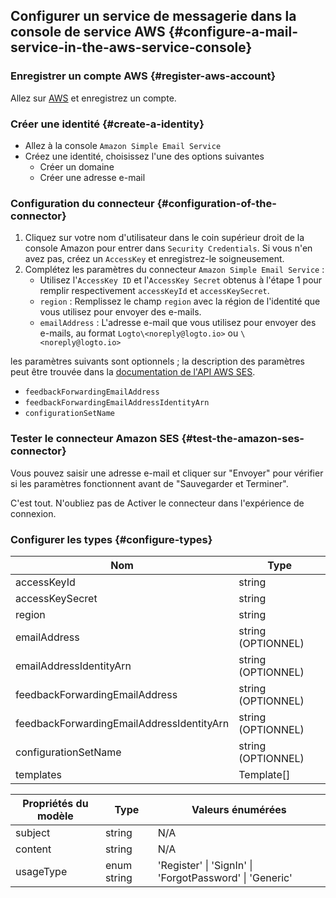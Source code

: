 ## Configurer un service de messagerie dans la console de service AWS \{#configure-a-mail-service-in-the-aws-service-console}

### Enregistrer un compte AWS \{#register-aws-account}

Allez sur [AWS](https://aws.amazon.com/) et enregistrez un compte.

### Créer une identité \{#create-a-identity}

- Allez à la console `Amazon Simple Email Service`
- Créez une identité, choisissez l'une des options suivantes
  - Créer un domaine
  - Créer une adresse e-mail

### Configuration du connecteur \{#configuration-of-the-connector}

1. Cliquez sur votre nom d'utilisateur dans le coin supérieur droit de la console Amazon pour entrer dans `Security Credentials`. Si vous n'en avez pas, créez un `AccessKey` et enregistrez-le soigneusement.
2. Complétez les paramètres du connecteur `Amazon Simple Email Service` :
   - Utilisez l'`AccessKey ID` et l'`AccessKey Secret` obtenus à l'étape 1 pour remplir respectivement `accessKeyId` et `accessKeySecret`.
   - `region` : Remplissez le champ `region` avec la région de l'identité que vous utilisez pour envoyer des e-mails.
   - `emailAddress` : L'adresse e-mail que vous utilisez pour envoyer des e-mails, au format `Logto\<noreply@logto.io>` ou `\<noreply@logto.io>`

les paramètres suivants sont optionnels ; la description des paramètres peut être trouvée dans la [documentation de l'API AWS SES](https://docs.aws.amazon.com/ses/latest/APIReference-V2/API_SendEmail.html).

- `feedbackForwardingEmailAddress`
- `feedbackForwardingEmailAddressIdentityArn`
- `configurationSetName`

### Tester le connecteur Amazon SES \{#test-the-amazon-ses-connector}

Vous pouvez saisir une adresse e-mail et cliquer sur "Envoyer" pour vérifier si les paramètres fonctionnent avant de "Sauvegarder et Terminer".

C'est tout. N'oubliez pas de <MainSiteUrl href="/connectors/email-connectors/#enable-email-sign-up-or-sign-in">Activer le connecteur dans l'expérience de connexion</MainSiteUrl>.

### Configurer les types \{#configure-types}

| Nom                                       | Type               |
| ----------------------------------------- | ------------------ |
| accessKeyId                               | string             |
| accessKeySecret                           | string             |
| region                                    | string             |
| emailAddress                              | string (OPTIONNEL) |
| emailAddressIdentityArn                   | string (OPTIONNEL) |
| feedbackForwardingEmailAddress            | string (OPTIONNEL) |
| feedbackForwardingEmailAddressIdentityArn | string (OPTIONNEL) |
| configurationSetName                      | string (OPTIONNEL) |
| templates                                 | Template[]         |

| Propriétés du modèle | Type        | Valeurs énumérées                                       |
| -------------------- | ----------- | ------------------------------------------------------- |
| subject              | string      | N/A                                                     |
| content              | string      | N/A                                                     |
| usageType            | enum string | 'Register' \| 'SignIn' \| 'ForgotPassword' \| 'Generic' |
